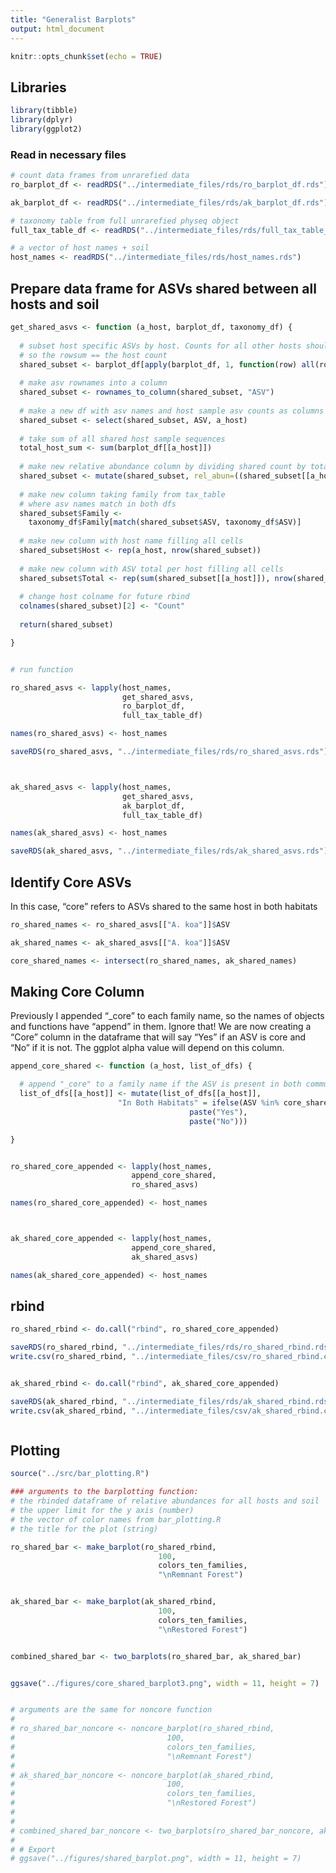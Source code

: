 ```yaml
---
title: "Generalist Barplots"
output: html_document
---
```


```r
knitr::opts_chunk$set(echo = TRUE)
```

## Libraries

```r

library(tibble)
library(dplyr)
library(ggplot2)

```

### Read in necessary files

```r

# count data frames from unrarefied data
ro_barplot_df <- readRDS("../intermediate_files/rds/ro_barplot_df.rds")

ak_barplot_df <- readRDS("../intermediate_files/rds/ak_barplot_df.rds")

# taxonomy table from full unrarefied physeq object 
full_tax_table_df <- readRDS("../intermediate_files/rds/full_tax_table_df.rds")

# a vector of host names + soil
host_names <- readRDS("../intermediate_files/rds/host_names.rds")

```

## Prepare data frame for ASVs shared between all hosts and soil

```r

get_shared_asvs <- function (a_host, barplot_df, taxonomy_df) {
  
  # subset host specific ASVs by host. Counts for all other hosts should be 0, 
  # so the rowsum == the host count
  shared_subset <- barplot_df[apply(barplot_df, 1, function(row) all(row!=0)),]
  
  # make asv rownames into a column
  shared_subset <- rownames_to_column(shared_subset, "ASV")
  
  # make a new df with asv names and host sample asv counts as columns
  shared_subset <- select(shared_subset, ASV, a_host)
  
  # take sum of all shared host sample sequences
  total_host_sum <- sum(barplot_df[[a_host]])
  
  # make new relative abundance column by dividing shared count by total
  shared_subset <- mutate(shared_subset, rel_abun=((shared_subset[[a_host]] / total_host_sum) * 100))
  
  # make new column taking family from tax_table 
  # where asv names match in both dfs
  shared_subset$Family <- 
    taxonomy_df$Family[match(shared_subset$ASV, taxonomy_df$ASV)]
  
  # make new column with host name filling all cells
  shared_subset$Host <- rep(a_host, nrow(shared_subset))
  
  # make new column with ASV total per host filling all cells
  shared_subset$Total <- rep(sum(shared_subset[[a_host]]), nrow(shared_subset))
  
  # change host colname for future rbind
  colnames(shared_subset)[2] <- "Count"
  
  return(shared_subset)

}


# run function

ro_shared_asvs <- lapply(host_names, 
                         get_shared_asvs, 
                         ro_barplot_df, 
                         full_tax_table_df)

names(ro_shared_asvs) <- host_names

saveRDS(ro_shared_asvs, "../intermediate_files/rds/ro_shared_asvs.rds")



ak_shared_asvs <- lapply(host_names, 
                         get_shared_asvs, 
                         ak_barplot_df, 
                         full_tax_table_df)

names(ak_shared_asvs) <- host_names

saveRDS(ak_shared_asvs, "../intermediate_files/rds/ak_shared_asvs.rds")


```

## Identify Core ASVs

In this case, "core" refers to ASVs shared to the same host in both habitats

```r

ro_shared_names <- ro_shared_asvs[["A. koa"]]$ASV

ak_shared_names <- ak_shared_asvs[["A. koa"]]$ASV

core_shared_names <- intersect(ro_shared_names, ak_shared_names)


```

## Making Core Column

Previously I appended "_core" to each family name, so the names of objects and functions have "append" in them. Ignore that! We are now creating a "Core" column in the dataframe that will say "Yes" if an ASV is core and "No" if it is not. The ggplot alpha value will depend on this column.

```r

append_core_shared <- function (a_host, list_of_dfs) {

  # append "_core" to a family name if the ASV is present in both communities
  list_of_dfs[[a_host]] <- mutate(list_of_dfs[[a_host]],
                        "In Both Habitats" = ifelse(ASV %in% core_shared_names,
                                        paste("Yes"),
                                        paste("No")))

}


ro_shared_core_appended <- lapply(host_names, 
                           append_core_shared,
                           ro_shared_asvs)

names(ro_shared_core_appended) <- host_names



ak_shared_core_appended <- lapply(host_names, 
                           append_core_shared,
                           ak_shared_asvs)

names(ak_shared_core_appended) <- host_names

```

## rbind

```r

ro_shared_rbind <- do.call("rbind", ro_shared_core_appended)

saveRDS(ro_shared_rbind, "../intermediate_files/rds/ro_shared_rbind.rds")
write.csv(ro_shared_rbind, "../intermediate_files/csv/ro_shared_rbind.csv")


ak_shared_rbind <- do.call("rbind", ak_shared_core_appended)

saveRDS(ak_shared_rbind, "../intermediate_files/rds/ak_shared_rbind.rds")
write.csv(ak_shared_rbind, "../intermediate_files/csv/ak_shared_rbind.csv")



```

## Plotting

```r

source("../src/bar_plotting.R")

### arguments to the barplotting function:
# the rbinded dataframe of relative abundances for all hosts and soil
# the upper limit for the y axis (number)
# the vector of color names from bar_plotting.R
# the title for the plot (string)

ro_shared_bar <- make_barplot(ro_shared_rbind,
                                 100,
                                 colors_ten_families,
                                 "\nRemnant Forest") 


ak_shared_bar <- make_barplot(ak_shared_rbind,
                                 100,
                                 colors_ten_families,
                                 "\nRestored Forest") 


combined_shared_bar <- two_barplots(ro_shared_bar, ak_shared_bar)


ggsave("../figures/core_shared_barplot3.png", width = 11, height = 7)


# arguments are the same for noncore function
# 
# ro_shared_bar_noncore <- noncore_barplot(ro_shared_rbind,
#                                  100,
#                                  colors_ten_families,
#                                  "\nRemnant Forest") 
# 
# ak_shared_bar_noncore <- noncore_barplot(ak_shared_rbind,
#                                  100,
#                                  colors_ten_families,
#                                  "\nRestored Forest")
# 
# 
# combined_shared_bar_noncore <- two_barplots(ro_shared_bar_noncore, ak_shared_bar_noncore)
# 
# # Export
# ggsave("../figures/shared_barplot.png", width = 11, height = 7)


```






